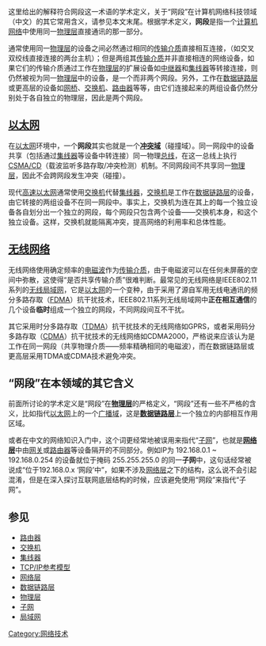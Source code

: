 {{NoteTA
|G1 = IT
}}
这里给出的解释符合网段这一术语的学术定义，关于“网段”在计算机网络科技领域（中文）的其它常用含义，请参见本文末尾。根据学术定义，'''网段'''是指一个[[计算机网络|计算机网络]]中使用同一[[物理层|物理层]]直接通讯的那一部分。

通常使用同一[[物理层|物理层]]的设备之间必然通过相同的[[传输介质|传输介质]]直接相互连接，（如交叉双绞线直接连接的两台主机）；但是两组其[[传输介质|传输介质]]并非直接相连的网络设备，如果它们的传输介质通过工作在[[物理层|物理层]]的扩展设备如[[中继器|中继器]]和[[集线器|集线器]]等转接连接，则仍然被视为同一[[物理层|物理层]]中的设备，是一个而非两个网段。另外，工作在[[数据链路层|数据链路层]]或更高层的设备如[[网桥|网桥]]、[[交换机|交换机]]、[[路由器|路由器]]等等，由它们连接起来的两组设备仍然分别处于各自独立的物理层，因此是两个网段。

==[[以太网|以太网]]==
在[[以太网|以太网]]环境中，一个'''网段'''其实也就是一个'''[[冲突域|冲突域]]'''（碰撞域）。同一网段中的设备共享（包括通过[[集线器|集线器]]等设备中转连接）同一物理[[总线|总线]]，在这一总线上执行[[CSMA/CD|CSMA/CD]]（载波监听多路存取/冲突检测）机制。不同网段间不共享同一[[物理层|物理层]]，因此不会跨网段发生冲突（碰撞）。

现代[[高速以太网|高速以太网]]通常使用[[交换机|交换机]]代替[[集线器|集线器]]，[[交换机|交换机]]是工作在[[数据链路层|数据链路层]]的设备，由它转接的两组设备不在同一网段中。事实上，交换机为连在其上的每一个独立设备各自划分出一个独立的网段，每个网段只包含两个设备——交换机本身，和这个独立设备。这样，交换机就能隔离冲突，提高网络的利用率和总体性能。

==[[无线网络|无线网络]]==
无线网络使用确定频率的[[电磁波|电磁波]]作为[[传输介质|传输介质]]，由于电磁波可以在任何未屏蔽的空间中弥散，这使得“是否共享传输介质”很难判断。最常见的无线网络是IEEE802.11系列的[[无线局域网|无线局域网]]，它是[[以太网|以太网]]的一个变种，由于采用了源自军用无线电通讯的频分多路存取（[[FDMA|FDMA]]）抗干扰技术，IEEE802.11系列无线局域网中'''正在相互通信'''的几个设备'''临时'''组成一个独立的网段，不同网段间互不干扰。

其它采用时分多路存取（[[TDMA|TDMA]]）抗干扰技术的无线网络如GPRS，或者采用码分多路存取（[[CDMA|CDMA]]）抗干扰技术的无线网络如CDMA2000，严格说来应该认为是工作在同一网段（共享物理介质——频率精确相同的电磁波），而在数据链路层或更高层采用TDMA或CDMA技术避免冲突。

==“网段”在本领域的其它含义==
前面所讨论的学术定义是“网段”在'''[[物理层|物理层]]'''的严格定义，“网段”还有一些不严格的含义，比如指代[[以太网|以太网]]上的一个[[广播域|广播域]]，这是'''[[数据链路层|数据链路层]]'''上一个独立的内部相互作用区域。

或者在中文的网络知识入门中，这个词更经常地被误用来指代“[[子网|子网]]”，也就是'''[[网络层|网络层]]'''中由[[网关|网关]]或[[路由器|路由器]]等设备隔开的不同部分。例如IP为 192.168.0.1 ~ 192.168.0.254 的设备就位于掩码 255.255.255.0 的同一'''子网'''中，这句话经常被说成“位于192.168.0.x ‘网段’中”，如果不涉及[[网络层|网络层]]之下的结构，这么说不会引起混淆，但是在深入探讨互联网底层结构的时候，应该避免使用“网段”来指代“子网”。

==参见==
* [[路由器|路由器]]
* [[交换机|交换机]]
* [[集线器|集线器]]
* [[TCP/IP参考模型|TCP/IP参考模型]]
* [[网络层|网络层]]
* [[数据链路层|数据链路层]]
* [[物理层|物理层]]
* [[子网|子网]]
* [[局域网|局域网]]

[[Category:网络技术|Category:网络技术]]